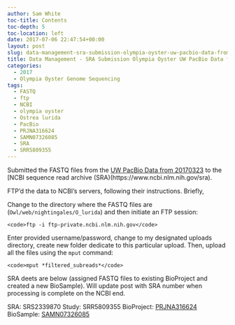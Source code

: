 ```yaml
---
author: Sam White
toc-title: Contents
toc-depth: 5
toc-location: left
date: 2017-07-06 22:47:54+00:00
layout: post
slug: data-management-sra-submission-olympia-oyster-uw-pacbio-data-from-20170323
title: Data Management - SRA Submission Olympia Oyster UW PacBio Data from 20170323
categories:
  - 2017
  - Olympia Oyster Genome Sequencing
tags:
  - FASTQ
  - ftp
  - NCBI
  - olympia oyster
  - Ostrea lurida
  - PacBio
  - PRJNA316624
  - SAMN07326085
  - SRA
  - SRR5809355
---
```


Submitted the FASTQ files from the [UW PacBio Data from 20170323](https://robertslab.github.io/sams-notebook/posts/2017/2017-03-23-data-management-olympia-oyster-pacbio-data-received/) to the [NCBI sequence read archive (SRA)(https://www.ncbi.nlm.nih.gov/sra).

FTP'd the data to NCBI's servers, following their instructions. Briefly,

Change to the directory where the FASTQ files are (`Owl/web/nightingales/O_lurida`) and then initiate an FTP session:


    
    <code>ftp -i ftp-private.ncbi.nlm.nih.gov</code>



Enter provided username/password, change to my designated uploads directory, create new folder dedicate to this particular upload. Then, upload all the files using the `mput` command:


    
    <code>mput *filtered_subreads*</code>



SRA deets are below (assigned FASTQ files to existing BioProject and created a new BioSample). Will update post with SRA number when processing is complete on the NCBI end.

SRA: SRS2339870
Study: SRR5809355
BioProject: [PRJNA316624](https://www.ncbi.nlm.nih.gov/bioproject/PRJNA316624)
BioSample: [SAMN07326085](https://www.ncbi.nlm.nih.gov/biosample/SAMN07326085/)
